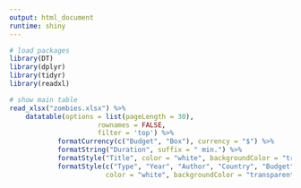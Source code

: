 ```yaml
---
output: html_document
runtime: shiny
---
```


```r

# load packages
library(DT)
library(dplyr)
library(tidyr)
library(readxl)
```

```r

# show main table
read_xlsx("zombies.xlsx") %>%
	datatable(options = list(pageLength = 30),
                      rownames = FALSE,
                      filter = 'top') %>%
            formatCurrency(c("Budget", "Box"), currency = "$") %>%
            formatString("Duration", suffix = " min.") %>%
            formatStyle("Title", color = "white", backgroundColor = "transparent", fontWeight = "bold") %>%
            formatStyle(c("Type", "Year", "Author", "Country", "Budget", "Box", "Duration", "Producer"),
            			color = "white", backgroundColor = "transparent")
```

